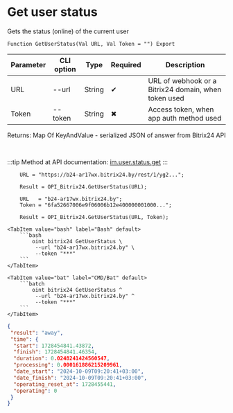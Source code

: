 ﻿---
sidebar_position: 17
---


# Get user status
 Gets the status (online) of the current user



`Function GetUserStatus(Val URL, Val Token = "") Export`

  | Parameter | CLI option | Type | Required | Description |
  |-|-|-|-|-|
  | URL | --url | String | &#x2714; | URL of webhook or a Bitrix24 domain, when token used |
  | Token | --token | String | &#x2716; | Access token, when app auth method used |

  
  Returns:  Map Of KeyAndValue - serialized JSON of answer from Bitrix24 API

<br/>

:::tip
Method at API documentation: [im.user.status.get](https://dev.1c-bitrix.ru/learning/course/index.php?COURSE_ID=93&LESSON_ID=11497)
:::
<br/>


```bsl title="1C:Enterprise/OneScript code example"
    URL = "https://b24-ar17wx.bitrix24.by/rest/1/yg2...";

    Result = OPI_Bitrix24.GetUserStatus(URL);

    URL   = "b24-ar17wx.bitrix24.by";
    Token = "6fa52667006e9f06006b12e400000001000...";

    Result = OPI_Bitrix24.GetUserStatus(URL, Token);
```
 

 <Tabs>
  
    <TabItem value="bash" label="Bash" default>
        ```bash
            oint bitrix24 GetUserStatus \
             --url "b24-ar17wx.bitrix24.by" \
             --token "***"
        ```
    </TabItem>
  
    <TabItem value="bat" label="CMD/Bat" default>
        ```batch
            oint bitrix24 GetUserStatus ^
             --url "b24-ar17wx.bitrix24.by" ^
             --token "***"
        ```
    </TabItem>
</Tabs>


```json title="Result"
{
 "result": "away",
 "time": {
  "start": 1728454841.43872,
  "finish": 1728454841.46354,
  "duration": 0.0248241424560547,
  "processing": 0.000161886215209961,
  "date_start": "2024-10-09T09:20:41+03:00",
  "date_finish": "2024-10-09T09:20:41+03:00",
  "operating_reset_at": 1728455441,
  "operating": 0
 }
}
```
